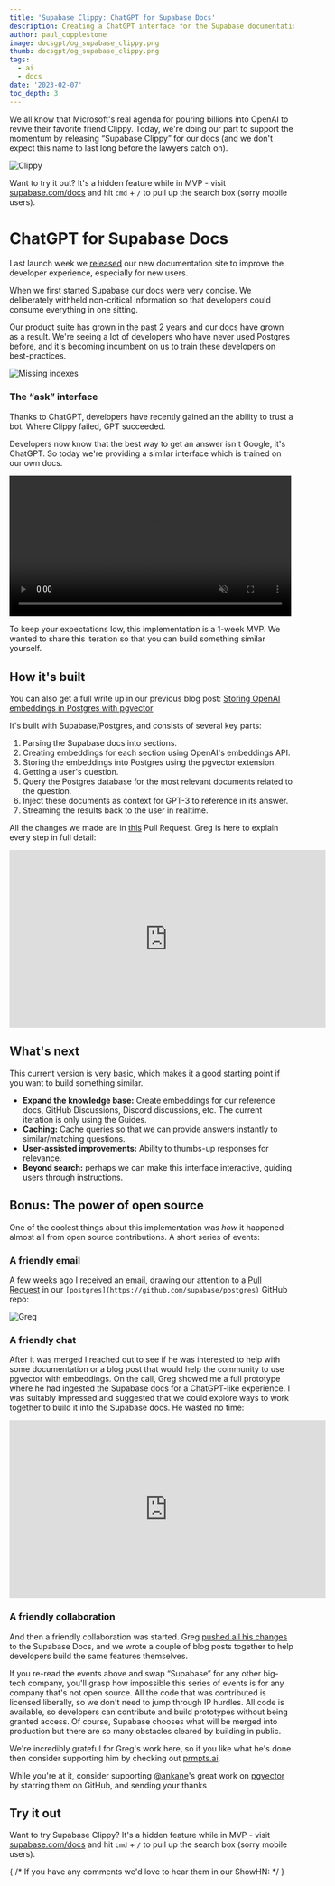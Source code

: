 ```yaml
---
title: 'Supabase Clippy: ChatGPT for Supabase Docs'
description: Creating a ChatGPT interface for the Supabase documentation.
author: paul_copplestone
image: docsgpt/og_supabase_clippy.png
thumb: docsgpt/og_supabase_clippy.png
tags:
  - ai
  - docs
date: '2023-02-07'
toc_depth: 3
---
```


We all know that Microsoft's real agenda for pouring billions into OpenAI to revive their favorite friend Clippy.
Today, we're doing our part to support the momentum by releasing “Supabase Clippy” for our docs (and we don't expect this name to last long before the lawyers catch on). 

![Clippy](/images/blog/docsgpt/clippy.png)



Want to try it out? It's a hidden feature while in MVP - visit [supabase.com/docs](/docs) and hit `cmd` + `/` to pull up the search box (sorry mobile users).

# ChatGPT for Supabase Docs

Last launch week we [released](/blog/new-supabase-docs-built-with-nextjs) our new documentation site to improve the developer experience, especially for new users.

When we first started Supabase our docs were very concise. We deliberately withheld non-critical information so that developers could consume everything in one sitting. 

Our product suite has grown in the past 2 years and our docs have grown as a result. We're seeing a lot of developers who have never used Postgres before, and it's becoming incumbent on us to train these developers on best-practices.

![Missing indexes](/images/blog/docsgpt/indexes.png)

### The “ask” interface

Thanks to ChatGPT, developers have recently gained an the ability to trust a bot. Where Clippy failed, GPT succeeded. 

Developers now know that the best way to get an answer isn't Google, it's ChatGPT. So today we're providing a similar interface which is trained on our own docs.

<video width="99%" autoPlay="" loop="" muted="" playsInline="" controls="true">
  <source src="/images/blog/embeddings/embeddings.mp4" type="video/mp4" />
</video>

To keep your expectations low, this implementation is a 1-week MVP. We wanted to share this iteration so that you can build something similar yourself. 

## How it's built

You can also get a full write up in our previous blog post: [Storing OpenAI embeddings in Postgres with pgvector](https://supabase.com/blog/openai-embeddings-postgres-vector)

It's built with Supabase/Postgres, and consists of several key parts:

1. Parsing the Supabase docs into sections.
2. Creating embeddings for each section using OpenAI's embeddings API.
3. Storing the embeddings into Postgres using the pgvector extension.
4. Getting a user's question.
5. Query the Postgres database for the most relevant documents related to the question.
6. Inject these documents as context for GPT-3 to reference in its answer.
7. Streaming the results back to the user in realtime.

All the changes we made are in [this](https://github.com/supabase/supabase/pull/12056) Pull Request. Greg is here to explain every step in full detail:

<iframe
  width="560"
  height="315"
  src="https://www.youtube-nocookie.com/embed/Yhtjd7yGGGA"
  title="ClippyGPT"
  frameborder="0"
  allow="accelerometer; autoplay; clipboard-write; encrypted-media; gyroscope; picture-in-picture"
  allowfullscreen
></iframe>

## What's next

This current version is very basic, which makes it a good starting point if you want to build something similar. 

- **Expand the knowledge base:** Create embeddings for our reference docs, GitHub Discussions, Discord discussions, etc. The current iteration is only using the Guides.
- **Caching:** Cache queries so that we can provide answers instantly to similar/matching questions.
- **User-assisted improvements:** Ability to thumbs-up responses for relevance.
- **Beyond search:** perhaps we can make this interface interactive, guiding users through instructions.

## Bonus: The power of open source

One of the coolest things about this implementation was *how* it happened - almost all from open source contributions. A short series of events:

### A friendly email

A few weeks ago I received an email, drawing our attention to a [Pull Request](https://github.com/supabase/postgres/pull/472) in our `[postgres](https://github.com/supabase/postgres)` GitHub repo:

![Greg](/images/blog/docsgpt/greg.png)


### A friendly chat

After it was merged I reached out to see if he was interested to help with some documentation or a blog post that would help the community to use pgvector with embeddings. On the call, Greg showed me a full prototype where he had ingested the Supabase docs for a ChatGPT-like experience. I was suitably impressed and suggested that we could explore ways to work together to build it into the Supabase docs. He wasted no time:


<iframe
  width="560"
  height="315"
  src="https://www.loom.com/embed/277e04a5242849c2aae18806350971ce"
  title="ClippyGPT"
  frameborder="0"
  allow="accelerometer; autoplay; clipboard-write; encrypted-media; gyroscope; picture-in-picture"
  allowfullscreen
></iframe>

### A friendly collaboration

And then a friendly collaboration was started. Greg [pushed all his changes](https://github.com/supabase/supabase/pull/12056) to the Supabase Docs, and we wrote a couple of blog posts together to help developers build the same features themselves.

If you re-read the events above and swap “Supabase” for any other big-tech company, you'll grasp how impossible this series of events is for any company that's not open source. All the code that was contributed is licensed liberally, so we don't need to jump through IP hurdles. All code is available, so developers can contribute and build prototypes without being granted access. Of course, Supabase chooses what will be merged into production but there are so many obstacles cleared by building in public.

We're incredibly grateful for Greg's work here, so if you like what he's done then consider supporting him by checking out [prmpts.ai](https://prmpts.ai/).

While you're at it, consider supporting [@ankane](https://github.com/ankane)'s great work on [pgvector](https://github.com/pgvector/pgvector) by starring them on GitHub, and sending your thanks 

## Try it out

Want to try Supabase Clippy? It's a hidden feature while in MVP - visit [supabase.com/docs](/docs) and hit `cmd` + `/` to pull up the search box (sorry mobile users). 

{ /* If you have any comments we'd love to hear them in our ShowHN: */ }
